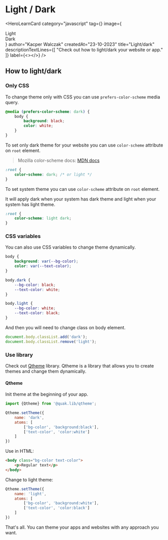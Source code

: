 
# Light / Dark

<HeroLearnCard
    category="javascript"
    tag={<JSTag />}
    image={<section className="flex align-center justify-center h-full overflow-hidden">
        <div className="bg-zinc-200 h-20 w-20 p-1 mt-20 text-black font-bold">Light</div>
        <div className="bg-zinc-500 h-20 w-20 p-1 mt-20 text-white font-bold">Dark</div>
    </section>}
    author="Kacper Walczak"
    createdAt="23-10-2023"
    title="Light/dark"
    descriptionTextLines={[
        "Check out how to light/dark your website or app."
    ]}
    label={<></>}
/>

## How to light/dark

### Only CSS

To change theme only with CSS you can use `prefers-color-scheme` media query.

```css
@media (prefers-color-scheme: dark) {
    body {
        background: black;
        color: white;
    }
}
```

To set only dark theme for your website you can use `color-scheme` attribute on `root` element.

> Mozilla color-scheme docs: [MDN docs](https://developer.mozilla.org/en-US/docs/Web/CSS/color-scheme)

```css
:root {
    color-scheme: dark; /* or light */
}
```

To set system theme you can use `color-scheme` attribute on `root` element.

It will apply dark when your system has dark theme and light when your system has light theme.

```css
:root {
    color-scheme: light dark;
}
```

### CSS variables

You can also use CSS variables to change theme dynamically.

```css
body {
    background: var(--bg-color);
    color: var(--text-color);
}

body.dark {
    --bg-color: black;
    --text-color: white;
}

body.light {
    --bg-color: white;
    --text-color: black;
}
```

And then you will need to change class on body element.

```js
document.body.classList.add('dark');
document.body.classList.remove('light');
```

### Use library

Check out [Qtheme](/libraries/qtheme) library. Qtheme is a library that allows you to create themes and change them dynamically.

#### Qtheme

Init theme at the beginning of your app.

```js
import {Qtheme} from '@quak.lib/qtheme';

Qtheme.setTheme({
    name: 'dark',
    atoms: [
        ['bg-color', 'background:black'],
        ['text-color', 'color:white']
    ]
})
```

Use in HTML:

```html
<body class="bg-color text-color">
    <p>Regular text</p>
</body>
```

Change to light theme:

```js
Qtheme.setTheme({
    name: 'light',
    atoms: [
        ['bg-color', 'background:white'],
        ['text-color', 'color:black']
    ]
})
```

That's all. You can theme your apps and websites with any approach you want.


<section className="rounded-2xl bg-lines-violet flex mt-10 mb-20 h-20 w-full"></section>

<LatestReadings/>